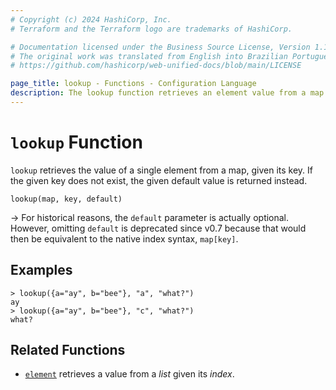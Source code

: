 ```yaml
---
# Copyright (c) 2024 HashiCorp, Inc.
# Terraform and the Terraform logo are trademarks of HashiCorp.

# Documentation licensed under the Business Source License, Version 1.1.
# The original work was translated from English into Brazilian Portuguese.
# https://github.com/hashicorp/web-unified-docs/blob/main/LICENSE

page_title: lookup - Functions - Configuration Language
description: The lookup function retrieves an element value from a map given its key.
---
```


# `lookup` Function

`lookup` retrieves the value of a single element from a map, given its key.
If the given key does not exist, the given default value is returned instead.

```hcl
lookup(map, key, default)
```

-> For historical reasons, the `default` parameter is actually optional. However,
omitting `default` is deprecated since v0.7 because that would then be
equivalent to the native index syntax, `map[key]`.

## Examples

```
> lookup({a="ay", b="bee"}, "a", "what?")
ay
> lookup({a="ay", b="bee"}, "c", "what?")
what?
```

## Related Functions

* [`element`](/terraform/language/functions/element) retrieves a value from a _list_ given its _index_.
